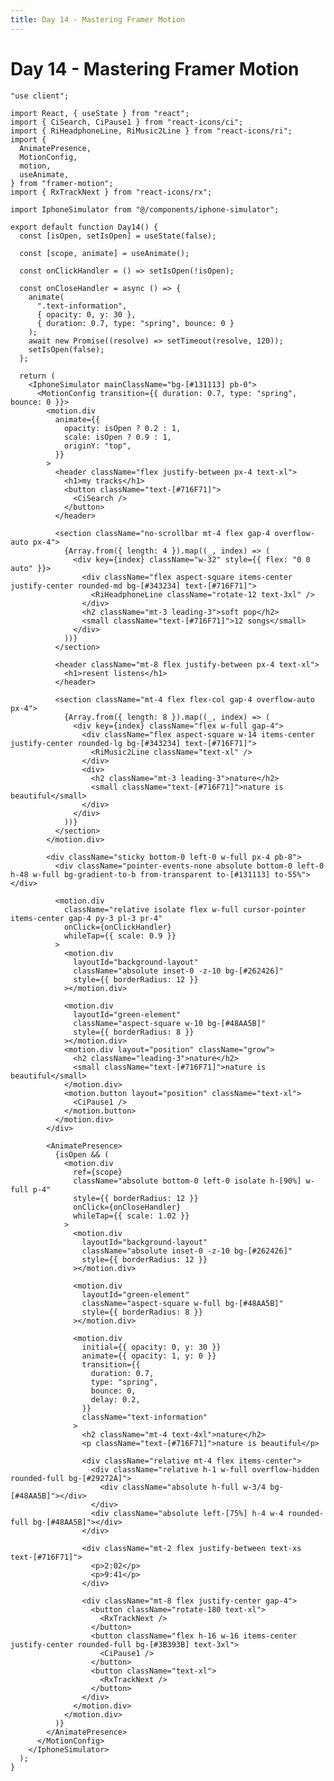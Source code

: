 ```yaml
---
title: Day 14 - Mastering Framer Motion
---
```


# Day 14 - Mastering Framer Motion

<Tabs id="day-14">

<Tab label="Preview">

<ComponentPreview name="framer-motion-day-14" className="py-4 bg-gradient-to-tr from-[#111111] to-[#212121]" />

</Tab>

<Tab label="Code">

```tsx title="components/day-14.tsx" showLineNumbers
"use client";

import React, { useState } from "react";
import { CiSearch, CiPause1 } from "react-icons/ci";
import { RiHeadphoneLine, RiMusic2Line } from "react-icons/ri";
import {
  AnimatePresence,
  MotionConfig,
  motion,
  useAnimate,
} from "framer-motion";
import { RxTrackNext } from "react-icons/rx";

import IphoneSimulator from "@/components/iphone-simulator";

export default function Day14() {
  const [isOpen, setIsOpen] = useState(false);

  const [scope, animate] = useAnimate();

  const onClickHandler = () => setIsOpen(!isOpen);

  const onCloseHandler = async () => {
    animate(
      ".text-information",
      { opacity: 0, y: 30 },
      { duration: 0.7, type: "spring", bounce: 0 }
    );
    await new Promise((resolve) => setTimeout(resolve, 120));
    setIsOpen(false);
  };

  return (
    <IphoneSimulator mainClassName="bg-[#131113] pb-0">
      <MotionConfig transition={{ duration: 0.7, type: "spring", bounce: 0 }}>
        <motion.div
          animate={{
            opacity: isOpen ? 0.2 : 1,
            scale: isOpen ? 0.9 : 1,
            originY: "top",
          }}
        >
          <header className="flex justify-between px-4 text-xl">
            <h1>my tracks</h1>
            <button className="text-[#716F71]">
              <CiSearch />
            </button>
          </header>

          <section className="no-scrollbar mt-4 flex gap-4 overflow-auto px-4">
            {Array.from({ length: 4 }).map((_, index) => (
              <div key={index} className="w-32" style={{ flex: "0 0 auto" }}>
                <div className="flex aspect-square items-center justify-center rounded-md bg-[#343234] text-[#716F71]">
                  <RiHeadphoneLine className="rotate-12 text-3xl" />
                </div>
                <h2 className="mt-3 leading-3">soft pop</h2>
                <small className="text-[#716F71]">12 songs</small>
              </div>
            ))}
          </section>

          <header className="mt-8 flex justify-between px-4 text-xl">
            <h1>resent listens</h1>
          </header>

          <section className="mt-4 flex flex-col gap-4 overflow-auto px-4">
            {Array.from({ length: 8 }).map((_, index) => (
              <div key={index} className="flex w-full gap-4">
                <div className="flex aspect-square w-14 items-center justify-center rounded-lg bg-[#343234] text-[#716F71]">
                  <RiMusic2Line className="text-xl" />
                </div>
                <div>
                  <h2 className="mt-3 leading-3">nature</h2>
                  <small className="text-[#716F71]">nature is beautiful</small>
                </div>
              </div>
            ))}
          </section>
        </motion.div>

        <div className="sticky bottom-0 left-0 w-full px-4 pb-8">
          <div className="pointer-events-none absolute bottom-0 left-0 h-48 w-full bg-gradient-to-b from-transparent to-[#131113] to-55%"></div>

          <motion.div
            className="relative isolate flex w-full cursor-pointer items-center gap-4 py-3 pl-3 pr-4"
            onClick={onClickHandler}
            whileTap={{ scale: 0.9 }}
          >
            <motion.div
              layoutId="background-layout"
              className="absolute inset-0 -z-10 bg-[#262426]"
              style={{ borderRadius: 12 }}
            ></motion.div>

            <motion.div
              layoutId="green-element"
              className="aspect-square w-10 bg-[#48AA5B]"
              style={{ borderRadius: 8 }}
            ></motion.div>
            <motion.div layout="position" className="grow">
              <h2 className="leading-3">nature</h2>
              <small className="text-[#716F71]">nature is beautiful</small>
            </motion.div>
            <motion.button layout="position" className="text-xl">
              <CiPause1 />
            </motion.button>
          </motion.div>
        </div>

        <AnimatePresence>
          {isOpen && (
            <motion.div
              ref={scope}
              className="absolute bottom-0 left-0 isolate h-[90%] w-full p-4"
              style={{ borderRadius: 12 }}
              onClick={onCloseHandler}
              whileTap={{ scale: 1.02 }}
            >
              <motion.div
                layoutId="background-layout"
                className="absolute inset-0 -z-10 bg-[#262426]"
                style={{ borderRadius: 12 }}
              ></motion.div>

              <motion.div
                layoutId="green-element"
                className="aspect-square w-full bg-[#48AA5B]"
                style={{ borderRadius: 8 }}
              ></motion.div>

              <motion.div
                initial={{ opacity: 0, y: 30 }}
                animate={{ opacity: 1, y: 0 }}
                transition={{
                  duration: 0.7,
                  type: "spring",
                  bounce: 0,
                  delay: 0.2,
                }}
                className="text-information"
              >
                <h2 className="mt-4 text-4xl">nature</h2>
                <p className="text-[#716F71]">nature is beautiful</p>

                <div className="relative mt-4 flex items-center">
                  <div className="relative h-1 w-full overflow-hidden rounded-full bg-[#29272A]">
                    <div className="absolute h-full w-3/4 bg-[#48AA5B]"></div>
                  </div>
                  <div className="absolute left-[75%] h-4 w-4 rounded-full bg-[#48AA5B]"></div>
                </div>

                <div className="mt-2 flex justify-between text-xs text-[#716F71]">
                  <p>2:02</p>
                  <p>9:41</p>
                </div>

                <div className="mt-8 flex justify-center gap-4">
                  <button className="rotate-180 text-xl">
                    <RxTrackNext />
                  </button>
                  <button className="flex h-16 w-16 items-center justify-center rounded-full bg-[#3B393B] text-3xl">
                    <CiPause1 />
                  </button>
                  <button className="text-xl">
                    <RxTrackNext />
                  </button>
                </div>
              </motion.div>
            </motion.div>
          )}
        </AnimatePresence>
      </MotionConfig>
    </IphoneSimulator>
  );
}
```

</Tab>

</Tabs>
